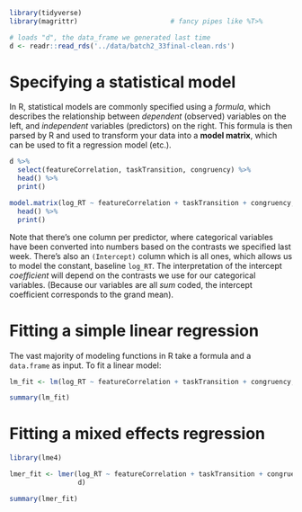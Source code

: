 ```r

library(tidyverse)
library(magrittr)                       # fancy pipes like %T>%

# loads "d", the data_frame we generated last time
d <- readr::read_rds('../data/batch2_33final-clean.rds')
```

# Specifying a statistical model

In R, statistical models are commonly specified using a _formula_, which
describes the relationship between _dependent_ (observed) variables on the
left, and _independent_ variables (predictors) on the right.  This formula is
then parsed by R and used to transform your data into a **model matrix**, which
can be used to fit a regression model (etc.).

```r

d %>%
  select(featureCorrelation, taskTransition, congruency) %>%
  head() %>%
  print()

model.matrix(log_RT ~ featureCorrelation + taskTransition + congruency, d) %>%
  head() %>%
  print()

```

Note that there's one column per predictor, where categorical variables have
been converted into numbers based on the contrasts we specified last week.
There's also an `(Intercept)` column which is all ones, which allows us to model
the constant, baseline `log_RT`.  The interpretation of the intercept
_coefficient_ will depend on the contrasts we use for our categorical
variables.  (Because our variables are all _sum_ coded, the intercept
coefficient corresponds to the grand mean).

# Fitting a simple linear regression

The vast majority of modeling functions in R take a formula and a `data.frame`
as input.  To fit a linear model:

```r

lm_fit <- lm(log_RT ~ featureCorrelation + taskTransition + congruency, d)

summary(lm_fit)

```

# Fitting a mixed effects regression

```r

library(lme4)

lmer_fit <- lmer(log_RT ~ featureCorrelation + taskTransition + congruency + (1|ID),
                 d)

summary(lmer_fit)

```
